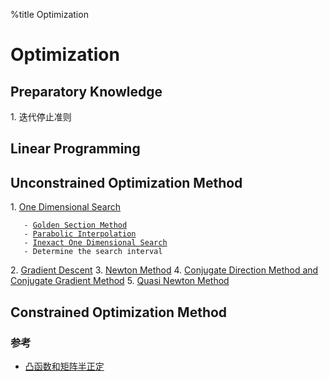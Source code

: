 %title Optimization
= Optimization =


== Preparatory Knowledge ==
1. 迭代停止准则
== Linear Programming ==
== Unconstrained Optimization Method ==
1. [[One_Dimensional_Search|One Dimensional Search]]
	- [[Golden_Section_Method|Golden Section Method]]
	- [[Parabolic_Interpolation|Parabolic Interpolation]]
	- [[Inexact_One_Dimensional_Search|Inexact One Dimensional Search]]
	- Determine the search interval
2. [[Gradient_Descent|Gradient Descent]]  
3. [[Newton_Method|Newton Method]]
4. [[Conjugate_Direction_Method_and_Conjugate_Gradient_Method|Conjugate Direction Method and Conjugate Gradient Method]]
5. [[Quasi_Newton_Method|Quasi Newton Method]]
== Constrained Optimization Method ==









=== 参考 ===
* [[https://www.yangzhou301.com/2016/03/14/826442654/|凸函数和矩阵半正定]]
